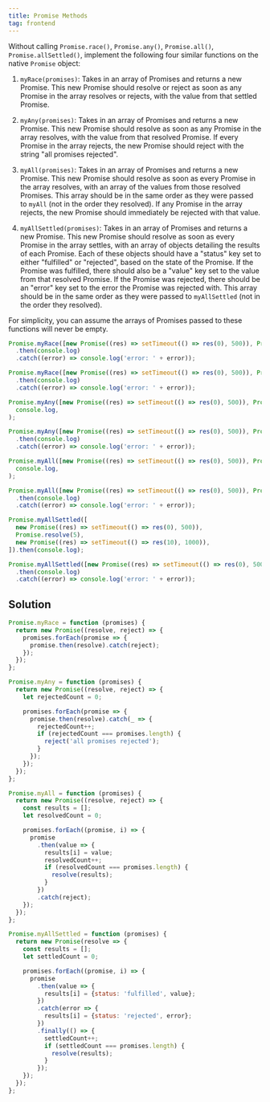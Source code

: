 ```yaml
---
title: Promise Methods
tag: frontend
---
```


Without calling `Promise.race()`, `Promise.any()`, `Promise.all()`, `Promise.allSettled()`, implement the following four similar functions on the native `Promise` object:

1. `myRace(promises)`: Takes in an array of Promises and returns a new Promise. This new Promise should resolve or reject as soon as any Promise in the array resolves or rejects, with the value from that settled Promise.

2. `myAny(promises)`: Takes in an array of Promises and returns a new Promise. This new Promise should resolve as soon as any Promise in the array resolves, with the value from that resolved Promise. If every Promise in the array rejects, the new Promise should reject with the string "all promises rejected".

3. `myAll(promises)`: Takes in an array of Promises and returns a new Promise. This new Promise should resolve as soon as every Promise in the array resolves, with an array of the values from those resolved Promises. This array should be in the same order as they were passed to `myAll` (not in the order they resolved). If any Promise in the array rejects, the new Promise should immediately be rejected with that value.

4. `myAllSettled(promises)`: Takes in an array of Promises and returns a new Promise. This new Promise should resolve as soon as every Promise in the array settles, with an array of objects detailing the results of each Promise. Each of these objects should have a "status" key set to either "fulfilled" or "rejected", based on the state of the Promise. If the Promise was fulfilled, there should also be a "value" key set to the value from that resolved Promise. If the Promise was rejected, there should be an "error" key set to the error the Promise was rejected with. This array should be in the same order as they were passed to `myAllSettled` (not in the order they resolved).

For simplicity, you can assume the arrays of Promises passed to these functions will never be empty.

```javascript
Promise.myRace([new Promise((res) => setTimeout(() => res(0), 500)), Promise.resolve(5), new Promise((res) => setTimeout(() => res(10), 1000))])
  .then(console.log)
  .catch((error) => console.log('error: ' + error));

Promise.myRace([new Promise((res) => setTimeout(() => res(0), 500)), Promise.reject(5), new Promise((res) => setTimeout(() => res(10), 1000))])
  .then(console.log)
  .catch((error) => console.log('error: ' + error));

Promise.myAny([new Promise((res) => setTimeout(() => res(0), 500)), Promise.resolve(5), new Promise((res) => setTimeout(() => res(10), 1000))]).then(
  console.log,
);

Promise.myAny([new Promise((res) => setTimeout(() => res(0), 500)), Promise.reject(5), new Promise((res) => setTimeout(() => res(10), 1000))])
  .then(console.log)
  .catch((error) => console.log('error: ' + error));

Promise.myAll([new Promise((res) => setTimeout(() => res(0), 500)), Promise.resolve(5), new Promise((res) => setTimeout(() => res(10), 1000))]).then(
  console.log,
);

Promise.myAll([new Promise((res) => setTimeout(() => res(0), 500)), Promise.reject(5), new Promise((res) => setTimeout(() => res(10), 1000))])
  .then(console.log)
  .catch((error) => console.log('error: ' + error));

Promise.myAllSettled([
  new Promise((res) => setTimeout(() => res(0), 500)),
  Promise.resolve(5),
  new Promise((res) => setTimeout(() => res(10), 1000)),
]).then(console.log);

Promise.myAllSettled([new Promise((res) => setTimeout(() => res(0), 500)), Promise.reject(5), new Promise((res) => setTimeout(() => res(10), 1000))])
  .then(console.log)
  .catch((error) => console.log('error: ' + error));
```

## Solution

```javascript
Promise.myRace = function (promises) {
  return new Promise((resolve, reject) => {
    promises.forEach(promise => {
      promise.then(resolve).catch(reject);
    });
  });
};

Promise.myAny = function (promises) {
  return new Promise((resolve, reject) => {
    let rejectedCount = 0;

    promises.forEach(promise => {
      promise.then(resolve).catch(_ => {
        rejectedCount++;
        if (rejectedCount === promises.length) {
          reject('all promises rejected');
        }
      });
    });
  });
};

Promise.myAll = function (promises) {
  return new Promise((resolve, reject) => {
    const results = [];
    let resolvedCount = 0;

    promises.forEach((promise, i) => {
      promise
        .then(value => {
          results[i] = value;
          resolvedCount++;
          if (resolvedCount === promises.length) {
            resolve(results);
          }
        })
        .catch(reject);
    });
  });
};

Promise.myAllSettled = function (promises) {
  return new Promise(resolve => {
    const results = [];
    let settledCount = 0;

    promises.forEach((promise, i) => {
      promise
        .then(value => {
          results[i] = {status: 'fulfilled', value};
        })
        .catch(error => {
          results[i] = {status: 'rejected', error};
        })
        .finally(() => {
          settledCount++;
          if (settledCount === promises.length) {
            resolve(results);
          }
        });
    });
  });
};
```
